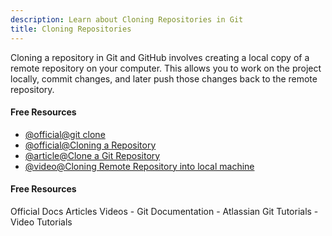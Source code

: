 ```yaml
---
description: Learn about Cloning Repositories in Git
title: Cloning Repositories
---
```


Cloning a repository in Git and GitHub involves creating a local copy of a remote repository on your computer. This allows you to work on the project locally, commit changes, and later push those changes back to the remote repository.

#### Free Resources

- [@official@git clone](https://git-scm.com/docs/git-clone)
- [@official@Cloning a Repository](https://docs.github.com/en/repositories/creating-and-managing-repositories/cloning-a-repository)
- [@article@Clone a Git Repository](https://www.atlassian.com/git/tutorials/setting-up-a-repository/git-clone)
- [@video@Cloning Remote Repository into local machine](https://youtu.be/xeQih8LVtZM?si=djlyTDpLNS0oyqQH)

#### Free Resources

<Tabs defaultValue="official">
<TabsList>
<TabsTrigger value="official">Official Docs</TabsTrigger>
<TabsTrigger value="article">Articles</TabsTrigger>
<TabsTrigger value="video">Videos</TabsTrigger>
</TabsList>

<TabsContent value="official">
- <Link href="https://git-scm.com/docs">Git Documentation</Link>
</TabsContent>
<TabsContent value="article">
- <Link href="https://www.atlassian.com/git/tutorials">Atlassian Git Tutorials</Link>
</TabsContent>
<TabsContent value="video">
- <Link href="https://www.youtube.com/results?search_query=git+cloning-repositories+tutorial">Video Tutorials</Link>
</TabsContent>
</Tabs>

<Outlet path="5-github/basics/cloning-repositories" />
